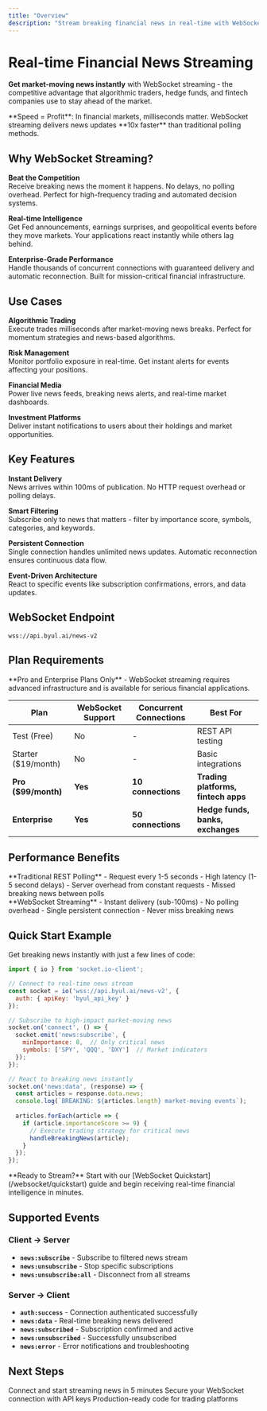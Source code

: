 ```yaml
---
title: "Overview"
description: "Stream breaking financial news in real-time with WebSocket connections. Perfect for HFT, algorithmic trading, and live financial applications."
---
```


# Real-time Financial News Streaming

**Get market-moving news instantly** with WebSocket streaming - the competitive advantage that algorithmic traders, hedge funds, and fintech companies use to stay ahead of the market.

<Warning>
**Speed = Profit**: In financial markets, milliseconds matter. WebSocket streaming delivers news updates **10x faster** than traditional polling methods.
</Warning>

## Why WebSocket Streaming?

**Beat the Competition**  
Receive breaking news the moment it happens. No delays, no polling overhead. Perfect for high-frequency trading and automated decision systems.

**Real-time Intelligence**  
Get Fed announcements, earnings surprises, and geopolitical events before they move markets. Your applications react instantly while others lag behind.

**Enterprise-Grade Performance**  
Handle thousands of concurrent connections with guaranteed delivery and automatic reconnection. Built for mission-critical financial infrastructure.

## Use Cases

**Algorithmic Trading**  
Execute trades milliseconds after market-moving news breaks. Perfect for momentum strategies and news-based algorithms.

**Risk Management**  
Monitor portfolio exposure in real-time. Get instant alerts for events affecting your positions.

**Financial Media**  
Power live news feeds, breaking news alerts, and real-time market dashboards.

**Investment Platforms**  
Deliver instant notifications to users about their holdings and market opportunities.

## Key Features

**Instant Delivery**  
News arrives within 100ms of publication. No HTTP request overhead or polling delays.

**Smart Filtering**  
Subscribe only to news that matters - filter by importance score, symbols, categories, and keywords.

**Persistent Connection**  
Single connection handles unlimited news updates. Automatic reconnection ensures continuous data flow.

**Event-Driven Architecture**  
React to specific events like subscription confirmations, errors, and data updates.

## WebSocket Endpoint

```
wss://api.byul.ai/news-v2
```

## Plan Requirements

<Info>
**Pro and Enterprise Plans Only** - WebSocket streaming requires advanced infrastructure and is available for serious financial applications.
</Info>

| Plan | WebSocket Support | Concurrent Connections | Best For |
|------|-------------------|------------------------|----------|
| Test (Free) | No | - | REST API testing |
| Starter ($19/month) | No | - | Basic integrations |
| **Pro ($99/month)** | **Yes** | **10 connections** | **Trading platforms, fintech apps** |
| **Enterprise** | **Yes** | **50 connections** | **Hedge funds, banks, exchanges** |

## Performance Benefits

<Columns cols={2}>
  <div>
    **Traditional REST Polling**
    - Request every 1-5 seconds
    - High latency (1-5 second delays)
    - Server overhead from constant requests
    - Missed breaking news between polls
  </div>
  <div>
    **WebSocket Streaming**
    - Instant delivery (sub-100ms)
    - No polling overhead  
    - Single persistent connection
    - Never miss breaking news
  </div>
</Columns>

## Quick Start Example

Get breaking news instantly with just a few lines of code:

```javascript
import { io } from 'socket.io-client';

// Connect to real-time news stream
const socket = io('wss://api.byul.ai/news-v2', {
  auth: { apiKey: 'byul_api_key' }
});

// Subscribe to high-impact market-moving news
socket.on('connect', () => {
  socket.emit('news:subscribe', { 
    minImportance: 8,  // Only critical news
    symbols: ['SPY', 'QQQ', 'DXY']  // Market indicators
  });
});

// React to breaking news instantly
socket.on('news:data', (response) => {
  const articles = response.data.news;
  console.log(`BREAKING: ${articles.length} market-moving events`);
  
  articles.forEach(article => {
    if (article.importanceScore >= 9) {
      // Execute trading strategy for critical news
      handleBreakingNews(article);
    }
  });
});
```

<Info>
**Ready to Stream?** Start with our [WebSocket Quickstart](/websocket/quickstart) guide and begin receiving real-time financial intelligence in minutes.
</Info>

## Supported Events

### Client → Server
- **`news:subscribe`** - Subscribe to filtered news stream
- **`news:unsubscribe`** - Stop specific subscriptions
- **`news:unsubscribe:all`** - Disconnect from all streams

### Server → Client  
- **`auth:success`** - Connection authenticated successfully
- **`news:data`** - Real-time breaking news delivered
- **`news:subscribed`** - Subscription confirmed and active
- **`news:unsubscribed`** - Successfully unsubscribed
- **`news:error`** - Error notifications and troubleshooting

## Next Steps

<CardGroup cols={3}>
<Card title="Quick Start" href="/websocket/quickstart">
Connect and start streaming news in 5 minutes
</Card>
<Card title="Authentication" href="/websocket/authentication">  
Secure your WebSocket connection with API keys
</Card>
<Card title="Advanced Examples" href="/websocket/examples/nodejs">
Production-ready code for trading platforms
</Card>
</CardGroup>